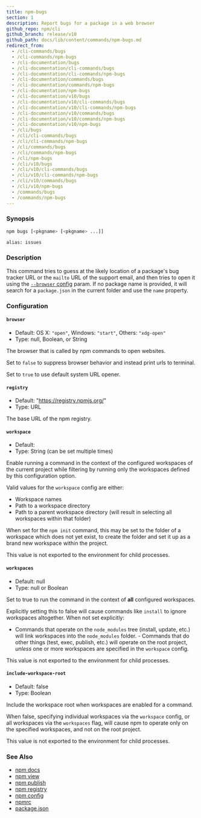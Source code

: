 ```yaml
---
title: npm-bugs
section: 1
description: Report bugs for a package in a web browser
github_repo: npm/cli
github_branch: release/v10
github_path: docs/lib/content/commands/npm-bugs.md
redirect_from:
  - /cli-commands/bugs
  - /cli-commands/npm-bugs
  - /cli-documentation/bugs
  - /cli-documentation/cli-commands/bugs
  - /cli-documentation/cli-commands/npm-bugs
  - /cli-documentation/commands/bugs
  - /cli-documentation/commands/npm-bugs
  - /cli-documentation/npm-bugs
  - /cli-documentation/v10/bugs
  - /cli-documentation/v10/cli-commands/bugs
  - /cli-documentation/v10/cli-commands/npm-bugs
  - /cli-documentation/v10/commands/bugs
  - /cli-documentation/v10/commands/npm-bugs
  - /cli-documentation/v10/npm-bugs
  - /cli/bugs
  - /cli/cli-commands/bugs
  - /cli/cli-commands/npm-bugs
  - /cli/commands/bugs
  - /cli/commands/npm-bugs
  - /cli/npm-bugs
  - /cli/v10/bugs
  - /cli/v10/cli-commands/bugs
  - /cli/v10/cli-commands/npm-bugs
  - /cli/v10/commands/bugs
  - /cli/v10/npm-bugs
  - /commands/bugs
  - /commands/npm-bugs
---
```


### Synopsis

```bash
npm bugs [<pkgname> [<pkgname> ...]]

alias: issues
```

### Description

This command tries to guess at the likely location of a package's bug tracker URL or the `mailto` URL of the support email, and then tries to open it using the [`--browser` config](/cli/v10/using-npm/config#browser) param. If no package name is provided, it will search for a `package.json` in the current folder and use the `name` property.

### Configuration

#### `browser`

- Default: OS X: `"open"`, Windows: `"start"`, Others: `"xdg-open"`
- Type: null, Boolean, or String

The browser that is called by npm commands to open websites.

Set to `false` to suppress browser behavior and instead print urls to terminal.

Set to `true` to use default system URL opener.

#### `registry`

- Default: "https://registry.npmjs.org/"
- Type: URL

The base URL of the npm registry.

#### `workspace`

- Default:
- Type: String (can be set multiple times)

Enable running a command in the context of the configured workspaces of the current project while filtering by running only the workspaces defined by this configuration option.

Valid values for the `workspace` config are either:

- Workspace names
- Path to a workspace directory
- Path to a parent workspace directory (will result in selecting all workspaces within that folder)

When set for the `npm init` command, this may be set to the folder of a workspace which does not yet exist, to create the folder and set it up as a brand new workspace within the project.

This value is not exported to the environment for child processes.

#### `workspaces`

- Default: null
- Type: null or Boolean

Set to true to run the command in the context of **all** configured workspaces.

Explicitly setting this to false will cause commands like `install` to ignore workspaces altogether. When not set explicitly:

- Commands that operate on the `node_modules` tree (install, update, etc.) will link workspaces into the `node_modules` folder. - Commands that do other things (test, exec, publish, etc.) will operate on the root project, _unless_ one or more workspaces are specified in the `workspace` config.

This value is not exported to the environment for child processes.

#### `include-workspace-root`

- Default: false
- Type: Boolean

Include the workspace root when workspaces are enabled for a command.

When false, specifying individual workspaces via the `workspace` config, or all workspaces via the `workspaces` flag, will cause npm to operate only on the specified workspaces, and not on the root project.

This value is not exported to the environment for child processes.

### See Also

- [npm docs](/cli/v10/commands/npm-docs)
- [npm view](/cli/v10/commands/npm-view)
- [npm publish](/cli/v10/commands/npm-publish)
- [npm registry](/cli/v10/using-npm/registry)
- [npm config](/cli/v10/commands/npm-config)
- [npmrc](/cli/v10/configuring-npm/npmrc)
- [package.json](/cli/v10/configuring-npm/package-json)
